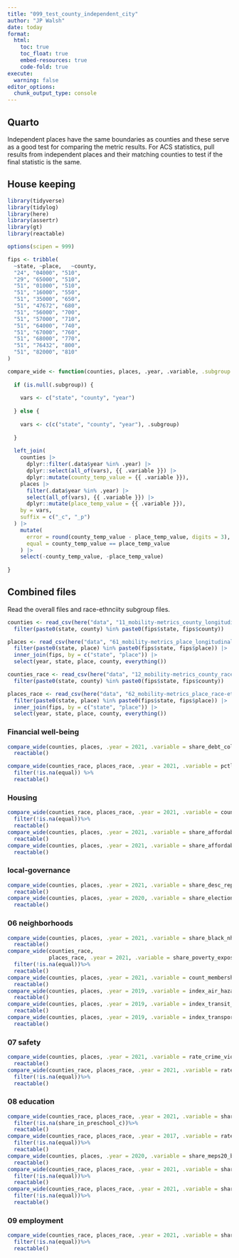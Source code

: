 ```yaml
---
title: "099_test_county_independent_city"
author: "JP Walsh"
date: today
format:
  html:
    toc: true
    toc_float: true
    embed-resources: true
    code-fold: true
execute: 
  warning: false
editor_options: 
  chunk_output_type: console
---
```


## Quarto

Independent places have the same boundaries as counties and these serve as a good test for comparing the metric results. For ACS statistics, pull results from independent places and their matching counties to test if the final statistic is the same.

## House keeping

```r
library(tidyverse)
library(tidylog)
library(here)
library(assertr)
library(gt)
library(reactable)

options(scipen = 999)
```


```r
fips <- tribble(
  ~state, ~place,   ~county,
  "24", "04000", "510",
  "29", "65000", "510",
  "51", "01000", "510",
  "51", "16000", "550",
  "51", "35000", "650",
  "51", "47672", "680",
  "51", "56000", "700",
  "51", "57000", "710",
  "51", "64000", "740",
  "51", "67000", "760",
  "51", "68000", "770",
  "51", "76432", "800",
  "51", "82000", "810"
)

compare_wide <- function(counties, places, .year, .variable, .subgroup = NULL) {
  
  if (is.null(.subgroup)) {
    
    vars <- c("state", "county", "year")
    
  } else {
    
    vars <- c(c("state", "county", "year"), .subgroup)
    
  }
  
  left_join(
    counties |>
      dplyr::filter(.data$year %in% .year) |>
      dplyr::select(all_of(vars), {{ .variable }}) |>
      dplyr::mutate(county_temp_value = {{ .variable }}),
    places |>
      filter(.data$year %in% .year) |>
      select(all_of(vars), {{ .variable }}) |>
      dplyr::mutate(place_temp_value = {{ .variable }}),
    by = vars,
    suffix = c("_c", "_p")
  ) |>
    mutate(
      error = round(county_temp_value - place_temp_value, digits = 3),
      equal = county_temp_value == place_temp_value
    ) |>
    select(-county_temp_value, -place_temp_value)
  
}
```


## Combined files       

Read the overall files and race-ethnciity subgroup files.
```r

counties <- read_csv(here("data", "11_mobility-metrics_county_longitudinal.csv")) |>
  filter(paste0(state, county) %in% paste0(fips$state, fips$county))

places <- read_csv(here("data", "61_mobility-metrics_place_longitudinal.csv")) |>
  filter(paste0(state, place) %in% paste0(fips$state, fips$place)) |>
  inner_join(fips, by = c("state", "place")) |>
  select(year, state, place, county, everything())

counties_race <- read_csv(here("data", "12_mobility-metrics_county_race-ethnicity_longitudinal.csv")) |>
  filter(paste0(state, county) %in% paste0(fips$state, fips$county))

places_race <- read_csv(here("data", "62_mobility-metrics_place_race-ethnicity_longitudinal.csv")) |>
  filter(paste0(state, place) %in% paste0(fips$state, fips$place)) |>
  inner_join(fips, by = c("state", "place")) |>
  select(year, state, place, county, everything())

```

### Financial well-being

```r

compare_wide(counties, places, .year = 2021, .variable = share_debt_coll) %>% 
  reactable()

compare_wide(counties_race, places_race, .year = 2021, .variable = pctl_income_80, .subgroup = "subgroup") %>% 
  filter(!is.na(equal)) %>% 
  reactable()


```

### Housing 

```r

compare_wide(counties_race, places_race, .year = 2021, .variable = count_homeless, .subgroup = "subgroup") %>% 
  filter(!is.na(equal))%>% 
  reactable()
compare_wide(counties, places, .year = 2021, .variable = share_affordable_available_30_ami)%>% 
  reactable()
compare_wide(counties, places, .year = 2021, .variable = share_affordable_80_ami)%>% 
  reactable()

```

### local-governance

```r

compare_wide(counties, places, .year = 2021, .variable = share_desc_rep_other)%>% 
  reactable()
compare_wide(counties, places, .year = 2020, .variable = share_election_turnout)%>% 
  reactable()
```

### 06 neighborhoods

```r

compare_wide(counties, places, .year = 2021, .variable = share_black_nh_exposure)%>% 
  reactable()
compare_wide(counties_race, 
             places_race, .year = 2021, .variable = share_poverty_exposure, .subgroup = "subgroup") %>% 
  filter(!is.na(equal))%>% 
  reactable()
compare_wide(counties, places, .year = 2021, .variable = count_membership_associations_per_10k)%>% 
  reactable()
compare_wide(counties, places, .year = 2019, .variable = index_air_hazard)%>% 
  reactable()
compare_wide(counties, places, .year = 2019, .variable = index_transit_trips)%>% 
  reactable()
compare_wide(counties, places, .year = 2019, .variable = index_transportation_cost)%>% 
  reactable()

```

### 07 safety

```r
compare_wide(counties, places, .year = 2021, .variable = rate_crime_violent)%>% 
  reactable()
compare_wide(counties_race, places_race, .year = 2021, .variable = rate_juv_arrest, .subgroup = "subgroup") %>% 
  filter(!is.na(equal))%>% 
  reactable()
```

### 08 education

```r

compare_wide(counties_race, places_race, .year = 2021, .variable = share_in_preschool, .subgroup = "subgroup") %>% 
  filter(!is.na(share_in_preschool_c))%>% 
  reactable()
compare_wide(counties_race, places_race, .year = 2017, .variable = rate_learning, .subgroup = "subgroup") %>% 
  filter(!is.na(equal))%>% 
  reactable()
compare_wide(counties, places, .year = 2020, .variable = share_meps20_black)%>% 
  reactable()
compare_wide(counties_race, places_race, .year = 2021, .variable = share_hs_degree, .subgroup = "subgroup") %>% 
  filter(!is.na(equal))%>% 
  reactable()
compare_wide(counties_race, places_race, .year = 2021, .variable = share_digital_access, .subgroup = "subgroup") %>% 
  filter(!is.na(equal))%>% 
  reactable()

```

### 09 employment

```r
compare_wide(counties_race, places_race, .year = 2021, .variable = share_employed, .subgroup = "subgroup") %>% 
  filter(!is.na(equal))%>% 
  reactable()
```

